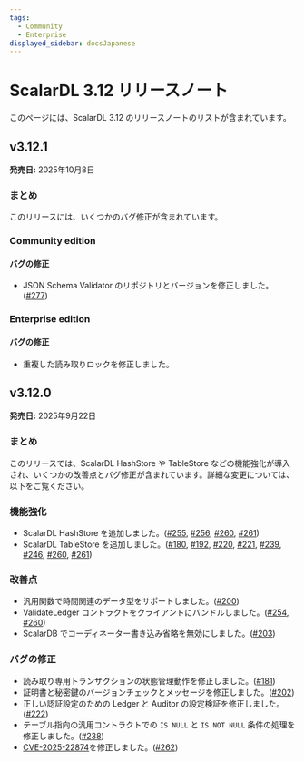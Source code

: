 ```yaml
---
tags:
  - Community
  - Enterprise
displayed_sidebar: docsJapanese
---
```


# ScalarDL 3.12 リリースノート


<TranslationBanner />

このページには、ScalarDL 3.12 のリリースノートのリストが含まれています。

## v3.12.1

**発売日:** 2025年10月8日

### まとめ

このリリースには、いくつかのバグ修正が含まれています。

### Community edition

#### バグの修正

- JSON Schema Validator のリポジトリとバージョンを修正しました。([#277](https://github.com/scalar-labs/scalardl/pull/277))

### Enterprise edition

#### バグの修正

- 重複した読み取りロックを修正しました。

## v3.12.0

**発売日:** 2025年9月22日

### まとめ

このリリースでは、ScalarDL HashStore や TableStore などの機能強化が導入され、いくつかの改善点とバグ修正が含まれています。詳細な変更については、以下をご覧ください。

### 機能強化

- ScalarDL HashStore を追加しました。([#255](https://github.com/scalar-labs/scalardl/pull/255), [#256](https://github.com/scalar-labs/scalardl/pull/256), [#260](https://github.com/scalar-labs/scalardl/pull/260), [#261](https://github.com/scalar-labs/scalardl/pull/261))
- ScalarDL TableStore を追加しました。([#180](https://github.com/scalar-labs/scalardl/pull/180), [#192](https://github.com/scalar-labs/scalardl/pull/192), [#220](https://github.com/scalar-labs/scalardl/pull/220), [#221](https://github.com/scalar-labs/scalardl/pull/221), [#239](https://github.com/scalar-labs/scalardl/pull/239), [#246](https://github.com/scalar-labs/scalardl/pull/246), [#260](https://github.com/scalar-labs/scalardl/pull/260), [#261](https://github.com/scalar-labs/scalardl/pull/261))

### 改善点

- 汎用関数で時間関連のデータ型をサポートしました。([#200](https://github.com/scalar-labs/scalardl/pull/200))
- ValidateLedger コントラクトをクライアントにバンドルしました。([#254](https://github.com/scalar-labs/scalardl/pull/254), [#260](https://github.com/scalar-labs/scalardl/pull/260))
- ScalarDB でコーディネーター書き込み省略を無効にしました。([#203](https://github.com/scalar-labs/scalardl/pull/203))

### バグの修正

- 読み取り専用トランザクションの状態管理動作を修正しました。([#181](https://github.com/scalar-labs/scalardl/pull/181))
- 証明書と秘密鍵のバージョンチェックとメッセージを修正しました。([#202](https://github.com/scalar-labs/scalardl/pull/202))
- 正しい認証設定のための Ledger と Auditor の設定検証を修正しました。([#222](https://github.com/scalar-labs/scalardl/pull/222))
- テーブル指向の汎用コントラクトでの `IS NULL` と `IS NOT NULL` 条件の処理を修正しました。([#238](https://github.com/scalar-labs/scalardl/pull/238))
- [CVE-2025-22874](https://github.com/advisories/GHSA-6f52-wpx2-hvf2 "CVE-2025-22874")を修正しました。([#262](https://github.com/scalar-labs/scalardl/pull/262))
